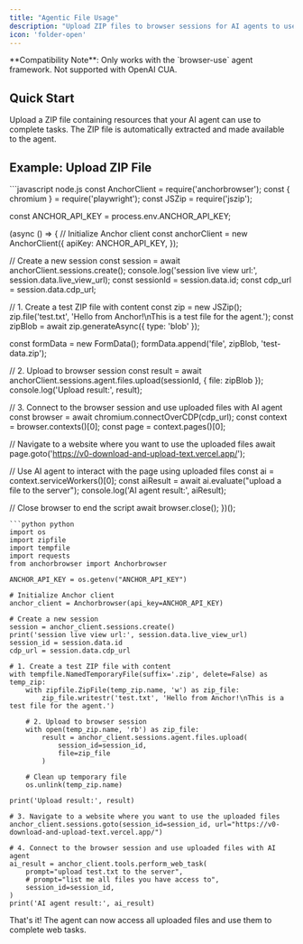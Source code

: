 ```yaml
---
title: "Agentic File Usage"
description: "Upload ZIP files to browser sessions for AI agents to use"
icon: 'folder-open'
---
```


<Warning>
  **Compatibility Note**: Only works with the `browser-use` agent framework. Not supported with OpenAI CUA.
</Warning>

## Quick Start

Upload a ZIP file containing resources that your AI agent can use to complete tasks. The ZIP file is automatically extracted and made available to the agent.

## Example: Upload ZIP File

<CodeGroup>
```javascript node.js
const AnchorClient = require('anchorbrowser');
const { chromium } = require('playwright');
const JSZip = require('jszip');

const ANCHOR_API_KEY = process.env.ANCHOR_API_KEY;

(async () => {
  // Initialize Anchor client
  const anchorClient = new AnchorClient({
    apiKey: ANCHOR_API_KEY,
  });

  // Create a new session
  const session = await anchorClient.sessions.create();
  console.log('session live view url:', session.data.live_view_url);
  const sessionId = session.data.id;
  const cdp_url = session.data.cdp_url;

  // 1. Create a test ZIP file with content
  const zip = new JSZip();
  zip.file('test.txt', 'Hello from Anchor!\nThis is a test file for the agent.');
  const zipBlob = await zip.generateAsync({ type: 'blob' });
  
  const formData = new FormData();
  formData.append('file', zipBlob, 'test-data.zip');

  // 2. Upload to browser session
  const result = await anchorClient.sessions.agent.files.upload(sessionId, {
    file: zipBlob
  });
  console.log('Upload result:', result);

  // 3. Connect to the browser session and use uploaded files with AI agent
  const browser = await chromium.connectOverCDP(cdp_url);
  const context = browser.contexts()[0];
  const page = context.pages()[0];

  // Navigate to a website where you want to use the uploaded files
  await page.goto('https://v0-download-and-upload-text.vercel.app/');

  // Use AI agent to interact with the page using uploaded files
  const ai = context.serviceWorkers()[0];
  const aiResult = await ai.evaluate("upload a file to the server");
  console.log('AI agent result:', aiResult);
  
  // Close browser to end the script
  await browser.close();
})();
```
```python python
import os
import zipfile
import tempfile
import requests
from anchorbrowser import Anchorbrowser

ANCHOR_API_KEY = os.getenv("ANCHOR_API_KEY")

# Initialize Anchor client
anchor_client = Anchorbrowser(api_key=ANCHOR_API_KEY)

# Create a new session
session = anchor_client.sessions.create()
print('session live view url:', session.data.live_view_url)
session_id = session.data.id
cdp_url = session.data.cdp_url

# 1. Create a test ZIP file with content
with tempfile.NamedTemporaryFile(suffix='.zip', delete=False) as temp_zip:
    with zipfile.ZipFile(temp_zip.name, 'w') as zip_file:
        zip_file.writestr('test.txt', 'Hello from Anchor!\nThis is a test file for the agent.')
    
    # 2. Upload to browser session
    with open(temp_zip.name, 'rb') as zip_file:
        result = anchor_client.sessions.agent.files.upload(
            session_id=session_id,
            file=zip_file
        )
    
    # Clean up temporary file
    os.unlink(temp_zip.name)

print('Upload result:', result)

# 3. Navigate to a website where you want to use the uploaded files
anchor_client.sessions.goto(session_id=session_id, url="https://v0-download-and-upload-text.vercel.app/")

# 4. Connect to the browser session and use uploaded files with AI agent
ai_result = anchor_client.tools.perform_web_task(
    prompt="upload test.txt to the server", 
    # prompt="list me all files you have access to", 
    session_id=session_id,
)
print('AI agent result:', ai_result)
```
</CodeGroup>

That's it! The agent can now access all uploaded files and use them to complete web tasks. 
